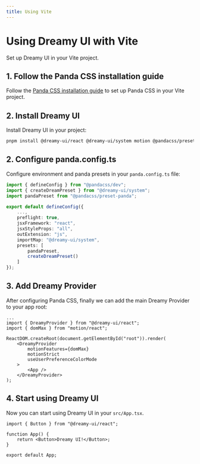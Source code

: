 ```yaml
---
title: Using Vite
---
```


# Using Dreamy UI with Vite

Set up Dreamy UI in your Vite project.

## 1. Follow the Panda CSS installation guide

Follow the [Panda CSS installation guide](https://panda-css.com/docs/installation/vite) to set up Panda CSS in your Vite project.

## 2. Install Dreamy UI

Install Dreamy UI in your project:

```bash
pnpm install @dreamy-ui/react @dreamy-ui/system motion @pandacss/preset-panda
```

## 2. Configure panda.config.ts

Configure environment and panda presets in your `panda.config.ts` file:

```ts {2-3, 7-15}
import { defineConfig } from "@pandacss/dev";
import { createDreamPreset } from "@dreamy-ui/system";
import pandaPreset from "@pandacss/preset-panda";

export default defineConfig({
	...,
	preflight: true,
    jsxFramework: "react",
    jsxStyleProps: "all",
    outExtension: "js",
    importMap: "@dreamy-ui/system",
    presets: [
        pandaPreset,
        createDreamPreset()
    ]
});
```

## 3. Add Dreamy Provider

After configuring Panda CSS, finally we can add the main Dreamy Provider to your app root:

```tsx {2-3, 6-10, 12}
...
import { DreamyProvider } from "@dreamy-ui/react";
import { domMax } from "motion/react";

ReactDOM.createRoot(document.getElementById("root")).render(
    <DreamyProvider
        motionFeatures={domMax}
        motionStrict
        useUserPreferenceColorMode
    >
        <App />
    </DreamyProvider>
);
```

## 4. Start using Dreamy UI

Now you can start using Dreamy UI in your `src/App.tsx`.

```tsx
import { Button } from "@dreamy-ui/react";
 
function App() {
    return <Button>Dreamy UI!</Button>;
}
 
export default App;
```
